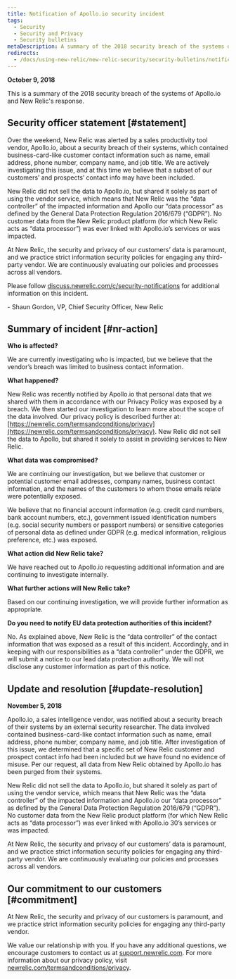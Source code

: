 ```yaml
---
title: Notification of Apollo.io security incident
tags:
  - Security
  - Security and Privacy
  - Security bulletins
metaDescription: A summary of the 2018 security breach of the systems of Apollo.io and New Relic's response.
redirects:
  - /docs/using-new-relic/new-relic-security/security-bulletins/notification-apolloio-security-incident
---
```


**October 9, 2018**

This is a summary of the 2018 security breach of the systems of Apollo.io and New Relic's response.

## Security officer statement [#statement]

Over the weekend, New Relic was alerted by a sales productivity tool vendor, Apollo.io, about a security breach of their systems, which contained business-card-like customer contact information such as name, email address, phone number, company name, and job title. We are actively investigating this issue, and at this time we believe that a subset of our customers’ and prospects’ contact info may have been included.

New Relic did not sell the data to Apollo.io, but shared it solely as part of using the vendor service, which means that New Relic was the “data controller” of the impacted information and Apollo our “data processor” as defined by the General Data Protection Regulation 2016/679 (“GDPR”). No customer data from the New Relic product platform (for which New Relic acts as “data processor”) was ever linked with Apollo.io’s services or was impacted.

At New Relic, the security and privacy of our customers’ data is paramount, and we practice strict information security policies for engaging any third-party vendor. We are continuously evaluating our policies and processes across all vendors.

Please follow [discuss.newrelic.com/c/security-notifications](https://discuss.newrelic.com/c/security-notifications) for additional information on this incident.

\- Shaun Gordon, VP, Chief Security Officer, New Relic

## Summary of incident [#nr-action]

**Who is affected?**

We are currently investigating who is impacted, but we believe that the vendor’s breach was limited to business contact information.

**What happened?**

New Relic was recently notified by Apollo.io that personal data that we shared with them in accordance with our Privacy Policy was exposed by a breach. We then started our investigation to learn more about the scope of the data involved. Our privacy policy is described further at: [https://newrelic.com/termsandconditions/privacy](https://newrelic.com/termsandconditions/privacy). New Relic did not sell the data to Apollo, but shared it solely to assist in providing services to New Relic.

**What data was compromised?**

We are continuing our investigation, but we believe that customer or potential customer email addresses, company names, business contact information, and the names of the customers to whom those emails relate were potentially exposed.

We believe that no financial account information (e.g. credit card numbers, bank account numbers, etc.), government issued identification numbers (e.g. social security numbers or passport numbers) or sensitive categories of personal data as defined under GDPR (e.g. medical information, religious preference, etc.) was exposed.

**What action did New Relic take?**

We have reached out to Apollo.io requesting additional information and are continuing to investigate internally.

**What further actions will New Relic take?**

Based on our continuing investigation, we will provide further information as appropriate.

**Do you need to notify EU data protection authorities of this incident?**

No. As explained above, New Relic is the “data controller” of the contact information that was exposed as a result of this incident. Accordingly, and in keeping with our responsibilities as a “data controller” under the GDPR, we will submit a notice to our lead data protection authority. We will not disclose any customer information as part of this notice.

## Update and resolution [#update-resolution]

**November 5, 2018**

Apollo.io, a sales intelligence vendor, was notified about a security breach of their systems by an external security researcher. The data involved contained business-card-like contact information such as name, email address, phone number, company name, and job title. After investigation of this issue, we determined that a specific set of New Relic customer and prospect contact info had been included but we have found no evidence of misuse. Per our request, all data from New Relic obtained by Apollo.io has been purged from their systems.

New Relic did not sell the data to Apollo.io, but shared it solely as part of using the vendor service, which means that New Relic was the “data controller” of the impacted information and Apollo.io our “data processor” as defined by the General Data Protection Regulation 2016/679 (“GDPR”). No customer data from the New Relic product platform (for which New Relic acts as “data processor”) was ever linked with Apollo.io 30’s services or was impacted.

At New Relic, the security and privacy of our customers’ data is paramount, and we practice strict information security policies for engaging any third-party vendor. We are continuously evaluating our policies and processes across all vendors.

## Our commitment to our customers [#commitment]

At New Relic, the security and privacy of our customers is paramount, and we practice strict information security policies for engaging any third-party vendor.

We value our relationship with you. If you have any additional questions, we encourage customers to contact us at [support.newrelic.com](https://support.newrelic.com/). For more information about our privacy policy, visit [newrelic.com/termsandconditions/privacy](https://newrelic.com/termsandconditions/privacy).
